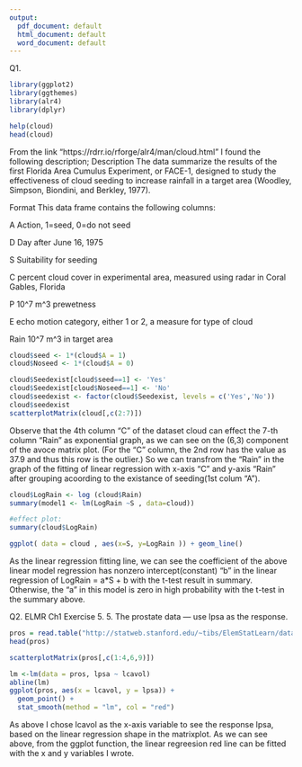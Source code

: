 ```yaml
---
output:
  pdf_document: default
  html_document: default
  word_document: default
---
```


Q1.

```r
library(ggplot2)
library(ggthemes)
library(alr4)
library(dplyr)
```

```r
help(cloud)
head(cloud)
```


From the link "https://rdrr.io/rforge/alr4/man/cloud.html"
I found the following description;
Description
The data summarize the results of the first Florida Area Cumulus Experiment, or FACE-1, designed to study the effectiveness of cloud seeding to increase rainfall in a target area (Woodley, Simpson, Biondini, and Berkley, 1977).

Format
This data frame contains the following columns:

A
Action, 1=seed, 0=do not seed

D
Day after June 16, 1975

S
Suitability for seeding

C
percent cloud cover in experimental area, measured using radar in Coral Gables, Florida

P
10^7 m^3 prewetness

E
echo motion category, either 1 or 2, a measure for type of cloud

Rain
10^7 m^3 in target area


```r
cloud$seed <- 1*(cloud$A = 1)
cloud$Noseed <- 1*(cloud$A = 0)

cloud$Seedexist[cloud$seed==1] <- 'Yes'
cloud$Seedexist[cloud$Noseed==1] <- 'No'
cloud$seedexist <- factor(cloud$Seedexist, levels = c('Yes','No'))
cloud$seedexist
scatterplotMatrix(cloud[,c(2:7)])

```

Observe that the 4th column "C" of the dataset cloud can effect the 7-th column "Rain" as exponential graph, as we can see on the (6,3) component of the avoce matrix plot.
(For the "C" column, the 2nd row has the value as 37.9 and thus this row is the outlier.)
So we can transfrom the "Rain" in the graph of the fitting of linear regression with x-axis "C" and y-axis "Rain" after grouping acoording to the existance of seeding(1st colum "A").


```r
cloud$LogRain <- log (cloud$Rain) 
summary(model1 <- lm(LogRain ~S , data=cloud))

#effect plot:
summary(cloud$LogRain)

ggplot( data = cloud , aes(x=S, y=LogRain )) + geom_line()
```
As the linear regression fitting line, we can see the coefficient of the above linear model regression has nonzero intercept(constant) "b" in the linear regression of LogRain = a*S + b with the t-test result in summary. Otherwise, the "a" in this model is zero in high probability with the t-test in the summary above.



Q2. ELMR Ch1 Exercise 5.
5. The prostate data — use lpsa as the response.
```r
pros = read.table("http://statweb.stanford.edu/~tibs/ElemStatLearn/datasets/prostate.data")
head(pros)
```

```r
scatterplotMatrix(pros[,c(1:4,6,9)])

lm <-lm(data = pros, lpsa ~ lcavol)
abline(lm)
ggplot(pros, aes(x = lcavol, y = lpsa)) + 
  geom_point() +
  stat_smooth(method = "lm", col = "red")
```
As above I chose lcavol as the x-axis variable to see the response lpsa, based on the linear regression shape in the matrixplot.
As we can see above, from the ggplot function, the linear regreesion red line can be fitted with the x and y variables I wrote.
